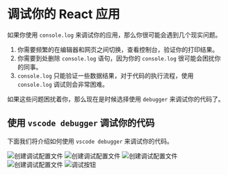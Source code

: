 # 调试你的 React 应用

如果你使用 `console.log` 来调试你的应用，那么你很可能会遇到几个现实问题。

1. 你需要频繁的在编辑器和网页之间切换，查看控制台，验证你的打印结果。
2. 你需要到处删除 `console.log` 语句，因为你的 `console.log` 很可能会困扰你的同事。
3. `console.log` 只能验证一些数据结果，对于代码的执行流程，使用 `console.log` 调试则会非常困难。

如果这些问题困扰着你，那么现在是时候选择使用 `debugger` 来调试你的代码了。

## 使用 `vscode debugger` 调试你的代码

下面我们将介绍如何使用 `vscode debugger` 来调试你的代码。


<Image src={launch} className="my-4 w-96" alt="创建调试配置文件" priority={true} />
<Image src={launchConfig} className="my-4 w-24" alt="创建调试配置文件" priority={true} />
<Image src={launchConfig2} className="my-4 w-96" alt="创建调试配置文件" priority={true} />
<Image src={launchConfig3} className="my-4 w-96" alt="创建调试配置文件" priority={true} />
<Image src={debuggerImg} className="my-4 w-60" alt="调试按钮" priority={true} />

